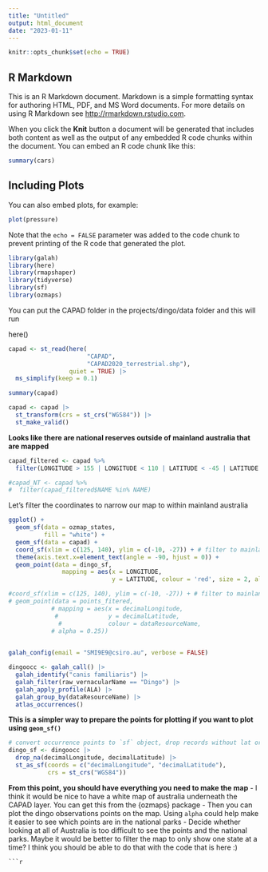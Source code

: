 ```yaml
---
title: "Untitled"
output: html_document
date: "2023-01-11"
---
```


```r
knitr::opts_chunk$set(echo = TRUE)
```

## R Markdown

This is an R Markdown document. Markdown is a simple formatting syntax for authoring HTML, PDF, and MS Word documents. For more details on using R Markdown see <http://rmarkdown.rstudio.com>.

When you click the **Knit** button a document will be generated that includes both content as well as the output of any embedded R code chunks within the document. You can embed an R code chunk like this:

```r
summary(cars)
```

## Including Plots

You can also embed plots, for example:

```r
plot(pressure)
```

Note that the `echo = FALSE` parameter was added to the code chunk to prevent printing of the R code that generated the plot.



```r
library(galah)
library(here)
library(rmapshaper)
library(tidyverse)
library(sf)
library(ozmaps)
```

You can put the CAPAD folder in the projects/dingo/data folder and this will run

here()

```r
capad <- st_read(here(
                      "CAPAD",
                      "CAPAD2020_terrestrial.shp"),
                 quiet = TRUE) |>
  ms_simplify(keep = 0.1)
```

```r
summary(capad)
```

```r
capad <- capad |>
  st_transform(crs = st_crs("WGS84")) |>
  st_make_valid()
```


**Looks like there are national reserves outside of mainland australia that are mapped**

```r
capad_filtered <- capad %>%
  filter(LONGITUDE > 155 | LONGITUDE < 110 | LATITUDE < -45 | LATITUDE > -10)
```

```r
#capad_NT <- capad %>%
#  filter(capad_filtered$NAME %in% NAME)
```

Let's filter the coordinates to narrow our map to within mainland australia

```r
ggplot() +
  geom_sf(data = ozmap_states, 
          fill = "white") +
  geom_sf(data = capad) +
  coord_sf(xlim = c(125, 140), ylim = c(-10, -27)) + # filter to mainland australia
  theme(axis.text.x=element_text(angle = -90, hjust = 0)) +
  geom_point(data = dingo_sf, 
               mapping = aes(x = LONGITUDE,
                             y = LATITUDE, colour = 'red', size = 2, alpha = 0.25))

#coord_sf(xlim = c(125, 140), ylim = c(-10, -27)) + # filter to mainland australia
# geom_point(data = points_fitered,
            # mapping = aes(x = decimalLongitude,
             #              y = decimalLatitude,
              #             colour = dataResourceName,
            # alpha = 0.25))
  
```

```r
galah_config(email = "SMI9E9@csiro.au", verbose = FALSE)
```

```r
dingoocc <- galah_call() |>
  galah_identify("canis familiaris") |>
  galah_filter(raw_vernacularName == "Dingo") |>
  galah_apply_profile(ALA) |>
  galah_group_by(dataResourceName) |>
  atlas_occurrences()
```

**This is a simpler way to prepare the points for plotting if you want to plot using `geom_sf()`**

```r
# convert occurrence points to `sf` object, drop records without lat or lon coords, add projection
dingo_sf <- dingoocc |> 
  drop_na(decimalLongitude, decimalLatitude) |>
  st_as_sf(coords = c("decimalLongitude", "decimalLatitude"), 
           crs = st_crs("WGS84"))
```


**From this point, you should have everything you need to make the map**
- I think it would be nice to have a white map of australia underneath the CAPAD layer. You can get this from the {ozmaps} package
- Then you can plot the dingo observations points on the map. Using `alpha` could help make it easier to see which points are in the national parks
- Decide whether looking at all of Australia is too difficult to see the points and the national parks. Maybe it would be better to filter the map to only show one state at a time? I think you should be able to do that with the code that is here :)
```
```r

```

